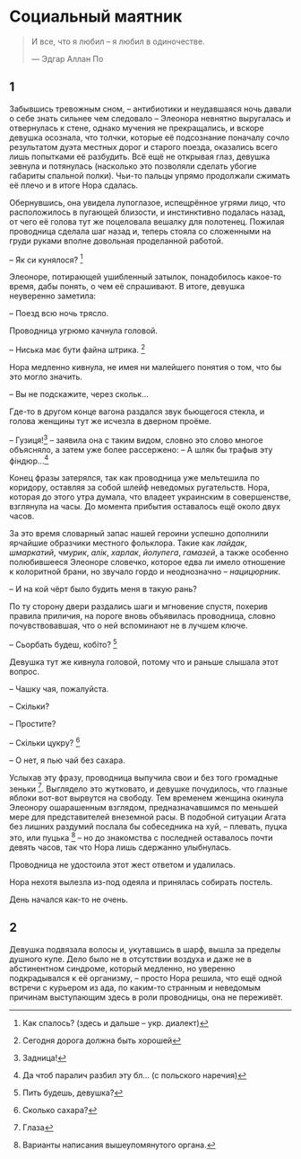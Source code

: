 # Социальный маятник

> И все, что я любил – я любил в одиночестве.
>
> --- Эдгар Аллан По

## 1{-} 

Забывшись тревожным сном, – антибиотики и неудавшаяся ночь давали о себе знать сильнее чем следовало – Элеонора невнятно выругалась и отвернулась к стене, однако мучения не прекращались, и вскоре девушка осознала, что толчки, которые её подсознание поначалу сочло результатом дуэта местных дорог и старого поезда, оказались всего лишь попытками её разбудить. Всё ещё не открывая глаз, девушка зевнула и потянулась (насколько это позволяли сделать убогие габариты спальной полки). Чьи-то пальцы упрямо продолжали сжимать её плечо и в итоге Нора сдалась.

Обернувшись, она увидела лупоглазое, испещрённое угрями лицо, что расположилось в пугающей близости, и инстинктивно подалась назад, от чего её голова тут же поцеловала вешалку для полотенец. Пожилая проводница сделала шаг назад и, теперь стояла со сложенными на груди руками вполне довольная проделанной работой.

– Як си кунялося? [^1]

Элеоноре, потирающей ушибленный затылок, понадобилось какое-то время, дабы понять, о чем её спрашивают. В итоге, девушка неуверенно заметила:

– Поезд всю ночь трясло.

Проводница угрюмо качнула головой.

– Ниська має бути файна штрика. [^2]

Нора медленно кивнула, не имея ни малейшего понятия о том, что бы это могло значить.

– Вы не подскажите, через скольк...

Где-то в другом конце вагона раздался звук бьющегося стекла, и голова женщины тут же исчезла в дверном проёме.

– Гузиця![^3]  – заявила она с таким видом, словно это слово многое объясняло, а затем уже более рассержено: – А шляк бы трафыв эту фіндюр...[^4] 

Конец фразы затерялся, так как проводница уже мельтешила по коридору, оставляя за собой шлейф неведомых ругательств. Нора, которая до этого утра думала, что владеет украинским в совершенстве, взглянула на часы. До момента прибытия оставалось ещё около двух часов.

За это время словарный запас нашей героини успешно дополнили ярчайшие образчики местного фольклора. Такие как *лайдак*, *шмаркатий*, *чмурик*, *алік*, *харлак*, *йолупега*, *гамазей*, а также особенно полюбившееся Элеоноре словечко, которое едва ли имело отношение к колоритной брани, но звучало гордо и неоднозначно – *нацицюрник*. 

– И на кой чёрт было будить меня в такую рань?

По ту сторону двери раздались шаги и мгновение спустя, похерив правила приличия, на пороге вновь объявилась проводница, словно почувствовавшая, что о ней вспоминают не в лучшем ключе.

– Сьорбать будеш, кобіто? [^5]

Девушка тут же кивнула головой, потому что и раньше слышала этот вопрос.

– Чашку чая, пожалуйста.

– Скільки?

– Простите?

– Скільки цукру? [^6]

– О нет, я пью чай без сахара.

Услыхав эту фразу, проводница выпучила свои и без того громадные зеньки [^7]. Выглядело это жутковато, и девушке почудилось, что глазные яблоки вот-вот вырвутся на свободу. Тем временем женщина окинула Элеонору ошарашенным взглядом, предназначавшимся по меньшей мере для представителей внеземной расы. В подобной ситуации Агата без лишних раздумий послала бы собеседника на хуй, – плевать, пуцка это, или пуцька [^8]  – но до знакомства с последней оставалось почти девять часов, так что Нора лишь сдержанно улыбнулась.

Проводница не удостоила этот жест ответом и удалилась.  

Нора нехотя вылезла из-под одеяла и принялась собирать постель. 

День начался как-то не очень. 

[^1]: Как спалось? (здесь и дальше – укр. диалект) 
[^2]: Сегодня дорога должна быть хорошей
[^3]: Задница!
[^4]: Да чтоб паралич разбил эту бл… (с польского наречия)
[^5]: Пить будешь, девушка?
[^6]: Сколько сахара?
[^7]: Глаза
[^8]: Варианты написания вышеупомянутого органа.

## 2 {-}

Девушка подвязала волосы и, укутавшись в шарф, вышла за пределы душного купе. Дело было не в отсутствии воздуха и даже не в абстинентном синдроме, который медленно, но уверенно подкрадывался к её организму, – просто Нора решила, что ещё одной встречи с курьером из ада, по каким-то странным и неведомым причинам выступающим здесь в роли проводницы, она не переживёт.
